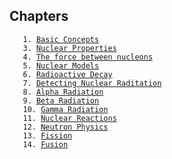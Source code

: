 == Chapters ==
	1. [[Basic Concepts]]
	3. [[Nuclear Properties]]
	4. [[The force between nucleons]]
	5. [[Nuclear Models]]
	6. [[Radioactive Decay]]
	7. [[Detecting Nuclear Raditation]]
	8. [[Alpha Radiation]]
	9. [[Beta Radiation]]
	10. [[Gamma Radiation]]
	11. [[Nuclear Reactions]]
	12. [[Neutron Physics]]
	13. [[Fission]]
	14. [[Fusion]]
